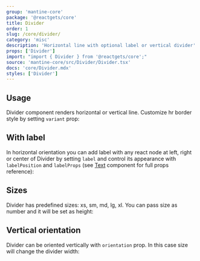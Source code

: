 ```yaml
---
group: 'mantine-core'
package: '@reactgets/core'
title: Divider
order: 1
slug: /core/divider/
category: 'misc'
description: 'Horizontal line with optional label or vertical divider'
props: ['Divider']
import: "import { Divider } from '@reactgets/core';"
source: 'mantine-core/src/Divider/Divider.tsx'
docs: 'core/Divider.mdx'
styles: ['Divider']
---
```



## Usage

Divider component renders horizontal or vertical line.
Customize hr border style by setting `variant` prop:

<Demo data={DividerDemos.usage} />

## With label

In horizontal orientation you can add label with any react node at left, right or center of Divider
by setting `label` and control its appearance with `labelPosition` and `labelProps`
(see [Text](/core/text/) component for full props reference):

<Demo data={DividerDemos.labels} />

## Sizes

Divider has predefined sizes: xs, sm, md, lg, xl.
You can pass size as number and it will be set as height:

<Demo data={DividerDemos.sizes} />

## Vertical orientation

Divider can be oriented vertically with `orientation` prop. In this case size will change the divider width:

<Demo data={DividerDemos.orientation} />
